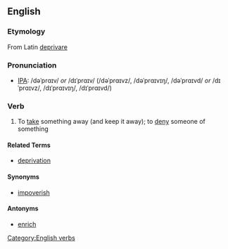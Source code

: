 ==English==
===Etymology===
From Latin [[deprivare]]

===Pronunciation===
* [[Wiktionary:Pronunciation_key|IPA]]: /dəˈprɑɪv/ ''or'' /dɪˈprɑɪv/ (/dəˈprɑɪvz/, /dəˈprɑɪvɪŋ/, /dəˈprɑɪvd/ ''or'' /dɪˈprɑɪvz/, /dɪˈprɑɪvɪŋ/, /dɪˈprɑɪvd/)

===Verb===
{{en-infl-reg-other-e|depriv|e}}
# To [[take]] something away (and keep it away); to [[deny]] someone of something

====Related Terms====
* [[deprivation]]

====Synonyms====
* [[impoverish]]

====Antonyms====
* [[enrich]]

[[Category:English verbs]]